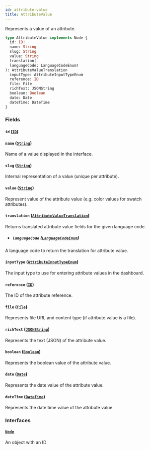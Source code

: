 ```yaml
---
id: attribute-value
title: AttributeValue
---
```



Represents a value of an attribute.

```graphql
type AttributeValue implements Node {
  id: ID!
  name: String
  slug: String
  value: String
  translation(
  languageCode: LanguageCodeEnum!
): AttributeValueTranslation
  inputType: AttributeInputTypeEnum
  reference: ID
  file: File
  richText: JSONString
  boolean: Boolean
  date: Date
  dateTime: DateTime
}
```


### Fields

#### `id` ([`ID`](../../../developer/api-reference/scalars/id))




#### `name` ([`String`](../../../developer/api-reference/scalars/string))

Name of a value displayed in the interface.


#### `slug` ([`String`](../../../developer/api-reference/scalars/string))

Internal representation of a value (unique per attribute).


#### `value` ([`String`](../../../developer/api-reference/scalars/string))

Represent value of the attribute value (e.g. color values for swatch attributes).


#### `translation` ([`AttributeValueTranslation`](../../../developer/api-reference/objects/attribute-value-translation))

Returns translated attribute value fields for the given language code.
- ##### `languageCode` ([`LanguageCodeEnum`](../../../developer/api-reference/enums/language-code-enum))

A language code to return the translation for attribute value.


#### `inputType` ([`AttributeInputTypeEnum`](../../../developer/api-reference/enums/attribute-input-type-enum))

The input type to use for entering attribute values in the dashboard.


#### `reference` ([`ID`](../../../developer/api-reference/scalars/id))

The ID of the attribute reference.


#### `file` ([`File`](../../../developer/api-reference/objects/file))

Represents file URL and content type (if attribute value is a file).


#### `richText` ([`JSONString`](../../../developer/api-reference/scalars/jsonstring))

Represents the text (JSON) of the attribute value.


#### `boolean` ([`Boolean`](../../../developer/api-reference/scalars/boolean))

Represents the boolean value of the attribute value.


#### `date` ([`Date`](../../../developer/api-reference/scalars/date))

Represents the date value of the attribute value.


#### `dateTime` ([`DateTime`](../../../developer/api-reference/scalars/date-time))

Represents the date time value of the attribute value.


### Interfaces

#### [`Node`](../../../developer/api-reference/interfaces/node) 

An object with an ID




